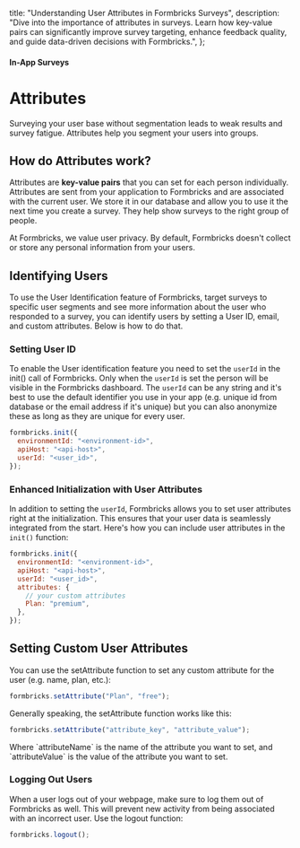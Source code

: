   title: "Understanding User Attributes in Formbricks Surveys",
  description:
    "Dive into the importance of attributes in surveys. Learn how key-value pairs can significantly improve survey targeting, enhance feedback quality, and guide data-driven decisions with Formbricks.",
};

#### In-App Surveys

# Attributes

Surveying your user base without segmentation leads to weak results and survey fatigue. Attributes help you segment your users into groups.

## How do Attributes work?

Attributes are **key-value pairs** that you can set for each person individually.
Attributes are sent from your application to Formbricks and are associated with the current user. We store it in our database and allow you to use it the next time you create a survey. They help show surveys to the right group of people.

<Note>
    At Formbricks, we value user privacy. By default, Formbricks doesn't collect or store any personal information from your users.
</Note>

## Identifying Users
To use the User Identification feature of Formbricks, target surveys to specific user segments and see more information about the user who responded to a survey, you can identify users by setting a User ID, email, and custom attributes. Below is how to do that.

### Setting User ID

To enable the User identification feature you need to set the `userId` in the init() call of Formbricks. Only when the `userId` is set the person will be visible in the Formbricks dashboard. The `userId` can be any string and it's best to use the default identifier you use in your app (e.g. unique id from database or the email address if it's unique) but you can also anonymize these as long as they are unique for every user.

<Col>
<CodeGroup title="Setting User ID">

```javascript
formbricks.init({
  environmentId: "<environment-id>",
  apiHost: "<api-host>",
  userId: "<user_id>",
});
```

</CodeGroup>
</Col>

### Enhanced Initialization with User Attributes

In addition to setting the `userId`, Formbricks allows you to set user attributes right at the initialization. This ensures that your user data is seamlessly integrated from the start. Here's how you can include user attributes in the `init()` function:

<Col>
<CodeGroup title="Enhanced Initialization with User Attributes">

```javascript
formbricks.init({
  environmentId: "<environment-id>",
  apiHost: "<api-host>",
  userId: "<user_id>",
  attributes: {
    // your custom attributes
    Plan: "premium",
  },
});
```

</CodeGroup>
</Col>

## Setting Custom User Attributes

You can use the setAttribute function to set any custom attribute for the user (e.g. name, plan, etc.):

<Col>
<CodeGroup title="Setting Custom Attributes">

```javascript
formbricks.setAttribute("Plan", "free");
```

</CodeGroup>
</Col>

Generally speaking, the setAttribute function works like this:
<Col>
<CodeGroup title="Setting Custom Attributes">

```javascript
formbricks.setAttribute("attribute_key", "attribute_value");
```

</CodeGroup>
</Col>
Where `attributeName` is the name of the attribute you want to set, and `attributeValue` is the value of the attribute you want to set.


### Logging Out Users

When a user logs out of your webpage, make sure to log them out of Formbricks as well. This will prevent new activity from being associated with an incorrect user. Use the logout function:

<Col>
<CodeGroup title="Logging out User">

```javascript
formbricks.logout();
```

</CodeGroup>
</Col>
